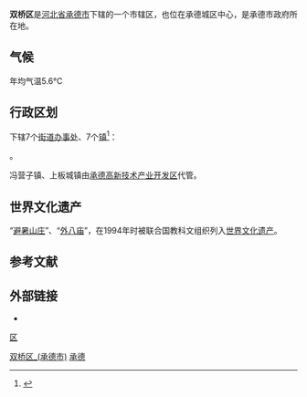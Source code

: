 {{otheruses|subject=中国河北省承德市的市辖区|other=其他城市中的同名辖区|双桥区}}
{{Infobox China County
| county = 双桥区
| usedname = 
| nameorigin = 
| Photo = Ligong.jpg
| Photoname = [[避暑山庄|避暑山庄]]
| map = 
| map_caption = 
| Pinyin =  Shuāngqiáo Qū
| Belong = [[河北省|河北省]][[承德市|承德市]]
| Types = [[市辖区|市辖区]]
| admincode =  
| founded = 
| seat = [[中华路街道|中华路街道]]常王府胡同45号
| officerTitle = 
| officer = 
| officerTitle2 = 
| officer2 = 
| division = 
| town = 
| township = 
| subdistrict = 
| dialect = 
| post code = 067000
| phone code = 0314 
| coordinate = 
| area = 311平方千米
| area land = 
| area water = 
| census yr = 2006年
| pop = 29万人
| density =  
| GDP = 
| GDP_as_of = 
| GDPPC = 
| carlicense = 冀H
| web = www.sqq.gov.cn
| web_title = 双桥区政府网
}}
'''双桥区'''是[[河北省|河北省]][[承德市|承德市]]下辖的一个市辖区，也位在承德城区中心，是承德市政府所在地。

==气候==

年均气温5.6℃

== 行政区划 ==
{{PAGENAMEBASE}}下辖7个[[街道办事处|街道办事处]]、7个[[行政建制镇|镇]]<ref>{{PRC admin/ref sgc|13/08/02}}</ref>：

{{PRC admin/children|13/08/02}}。

冯营子镇、上板城镇由[[承德高新技术产业开发区|承德高新技术产业开发区]]代管。

==世界文化遗产==

“[[避暑山庄|避暑山庄]]”、“[[承德外八庙|外八庙]]”，在1994年时被联合国教科文组织列入[[世界文化遗产|世界文化遗产]]。

== 参考文献 ==
{{reflist}}

== 外部链接 ==
* {{Official website|http://www.sqq.gov.cn/|name=承德市双桥区人民政府}}

{{承德市双桥区行政区划}}
{{承德市行政区划}}
{{河北行政区划}}

[[Category:双桥区_(承德市)|]]
[[category:承德区县|区]]
[[Category:河北市辖区|承德]]